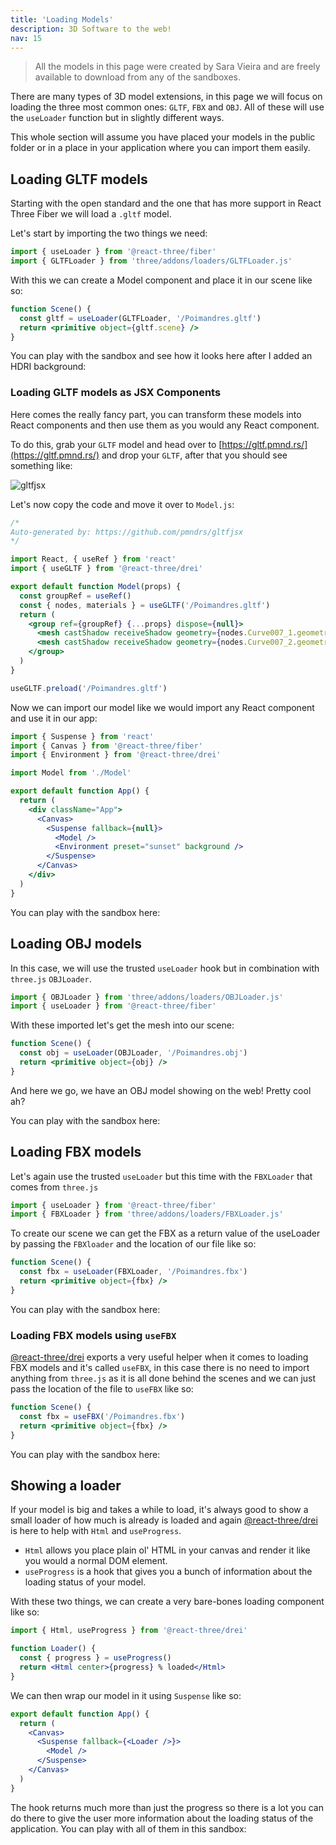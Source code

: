```yaml
---
title: 'Loading Models'
description: 3D Software to the web!
nav: 15
---
```


> All the models in this page were created by Sara Vieira and are freely available to download from any of the sandboxes.

There are many types of 3D model extensions, in this page we will focus on loading the three most common ones: `GLTF`, `FBX` and `OBJ`. All of these will use the `useLoader` function but in slightly different ways.

This whole section will assume you have placed your models in the public folder or in a place in your application where you can import them easily.

## Loading GLTF models

Starting with the open standard and the one that has more support in React Three Fiber we will load a `.gltf` model.

Let's start by importing the two things we need:

```js
import { useLoader } from '@react-three/fiber'
import { GLTFLoader } from 'three/addons/loaders/GLTFLoader.js'
```

With this we can create a Model component and place it in our scene like so:

```jsx
function Scene() {
  const gltf = useLoader(GLTFLoader, '/Poimandres.gltf')
  return <primitive object={gltf.scene} />
}
```

You can play with the sandbox and see how it looks here after I added an HDRI background:

<Codesandbox id="6etx1" />

### Loading GLTF models as JSX Components

Here comes the really fancy part, you can transform these models into React components and then use them as you would any React component.

To do this, grab your `GLTF` model and head over to [https://gltf.pmnd.rs/](https://gltf.pmnd.rs/) and drop your `GLTF`, after that you should see something like:

![gltfjsx](gltfjsx.png)

Let's now copy the code and move it over to `Model.js`:

```jsx
/*
Auto-generated by: https://github.com/pmndrs/gltfjsx
*/

import React, { useRef } from 'react'
import { useGLTF } from '@react-three/drei'

export default function Model(props) {
  const groupRef = useRef()
  const { nodes, materials } = useGLTF('/Poimandres.gltf')
  return (
    <group ref={groupRef} {...props} dispose={null}>
      <mesh castShadow receiveShadow geometry={nodes.Curve007_1.geometry} material={materials['Material.001']} />
      <mesh castShadow receiveShadow geometry={nodes.Curve007_2.geometry} material={materials['Material.002']} />
    </group>
  )
}

useGLTF.preload('/Poimandres.gltf')
```

Now we can import our model like we would import any React component and use it in our app:

```jsx
import { Suspense } from 'react'
import { Canvas } from '@react-three/fiber'
import { Environment } from '@react-three/drei'

import Model from './Model'

export default function App() {
  return (
    <div className="App">
      <Canvas>
        <Suspense fallback={null}>
          <Model />
          <Environment preset="sunset" background />
        </Suspense>
      </Canvas>
    </div>
  )
}
```

You can play with the sandbox here:

<Codesandbox id="vbnbf" />

## Loading OBJ models

In this case, we will use the trusted `useLoader` hook but in combination with `three.js` `OBJLoader`.

```js
import { OBJLoader } from 'three/addons/loaders/OBJLoader.js'
import { useLoader } from '@react-three/fiber'
```

With these imported let's get the mesh into our scene:

```jsx
function Scene() {
  const obj = useLoader(OBJLoader, '/Poimandres.obj')
  return <primitive object={obj} />
}
```

And here we go, we have an OBJ model showing on the web! Pretty cool ah?

You can play with the sandbox here:

<Codesandbox id="51zks" />

## Loading FBX models

Let's again use the trusted `useLoader` but this time with the `FBXLoader` that comes from `three.js`

```js
import { useLoader } from '@react-three/fiber'
import { FBXLoader } from 'three/addons/loaders/FBXLoader.js'
```

To create our scene we can get the FBX as a return value of the useLoader by passing the `FBXloader` and the location of our file like so:

```jsx
function Scene() {
  const fbx = useLoader(FBXLoader, '/Poimandres.fbx')
  return <primitive object={fbx} />
}
```

You can play with the sandbox here:

<Codesandbox id="ssrfg" />

### Loading FBX models using `useFBX`

[@react-three/drei](https://github.com/pmndrs/drei) exports a very useful helper when it comes to loading FBX models and it's called `useFBX`, in this case there is no need to import anything from `three.js` as it is all done behind the scenes and we can just pass the location of the file to `useFBX` like so:

```jsx
function Scene() {
  const fbx = useFBX('/Poimandres.fbx')
  return <primitive object={fbx} />
}
```

You can play with the sandbox here:

<Codesandbox id="m6p73" />

## Showing a loader

If your model is big and takes a while to load, it's always good to show a small loader of how much is already is loaded and again [@react-three/drei](https://github.com/pmndrs/drei) is here to help with `Html` and `useProgress`.

- `Html` allows you place plain ol' HTML in your canvas and render it like you would a normal DOM element.
- `useProgress` is a hook that gives you a bunch of information about the loading status of your model.

With these two things, we can create a very bare-bones loading component like so:

```jsx
import { Html, useProgress } from '@react-three/drei'

function Loader() {
  const { progress } = useProgress()
  return <Html center>{progress} % loaded</Html>
}
```

We can then wrap our model in it using `Suspense` like so:

```jsx
export default function App() {
  return (
    <Canvas>
      <Suspense fallback={<Loader />}>
        <Model />
      </Suspense>
    </Canvas>
  )
}
```

The hook returns much more than just the progress so there is a lot you can do there to give the user more information about the loading status of the application. You can play with all of them in this sandbox:

<Codesandbox id="nn2m7" />
